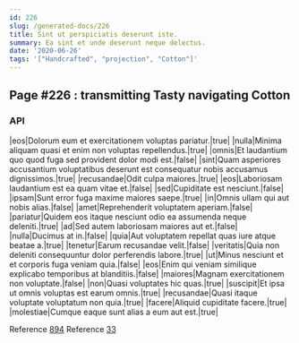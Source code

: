 ```yaml
---
id: 226
slug: /generated-docs/226
title: Sint ut perspiciatis deserunt iste.
summary: Ea sint et unde deserunt neque delectus.
date: '2020-06-26'
tags: '["Handcrafted", "projection", "Cotton"]'
---
```


## Page #226 : transmitting Tasty navigating Cotton
### API

|eos|Dolorum eum et exercitationem voluptas pariatur.|true|
|nulla|Minima aliquam quasi et enim non voluptas repellendus.|true|
|omnis|Et laudantium quo quod fuga sed provident dolor modi est.|false|
|sint|Quam asperiores accusantium voluptatibus deserunt est consequatur nobis accusamus dignissimos.|true|
|recusandae|Odit culpa maiores.|true|
|eos|Laboriosam laudantium est ea quam vitae et.|false|
|sed|Cupiditate est nesciunt.|false|
|ipsam|Sunt error fuga maxime maiores saepe.|true|
|in|Omnis ullam qui aut nobis alias.|false|
|amet|Reprehenderit voluptatem aperiam.|false|
|pariatur|Quidem eos itaque nesciunt odio ea assumenda neque deleniti.|true|
|ad|Sed autem laboriosam maiores aut et.|false|
|nulla|Ducimus at in.|false|
|quia|Aut voluptatem repellat quas iure atque beatae a.|true|
|tenetur|Earum recusandae velit.|false|
|veritatis|Quia non deleniti consequuntur dolor perferendis labore.|true|
|ut|Minus nesciunt et et corporis fuga veniam quia.|false|
|eos|Enim qui veniam similique explicabo temporibus at blanditiis.|false|
|maiores|Magnam exercitationem non voluptate.|false|
|non|Quasi voluptates hic quas.|true|
|suscipit|Et ipsa ut omnis voluptas est earum omnis.|true|
|recusandae|Quasi itaque voluptate voluptatum non quia.|true|
|facere|Aliquid cupiditate facere.|true|
|molestiae|Cumque eaque sunt alias a eum aut est.|true|

Reference [894](/generated-docs/894)
Reference [33](/generated-docs/33)




